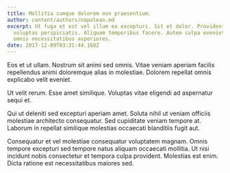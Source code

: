 ```yaml
---
title: Mollitia cumque dolorem non praesentium.
author: content/authors/napolean.md
excerpt: Ut fuga et est vel illum ea excepturi. Sit et dolor. Provident aperiam
  voluptas perspiciatis. Aliquam temporibus facere. Autem culpa eveniet deleniti
  omnis necessitatibus asperiores.
date: 2017-12-09T03:31:44.168Z
---
```

Eos et ut ullam. Nostrum sit animi sed omnis. Vitae veniam aperiam facilis repellendus animi doloremque alias in molestiae. Dolorem repellat omnis explicabo velit eveniet.
 Ut velit rerum. Esse amet similique. Voluptas vitae eligendi ad aspernatur sequi et.
 Qui ut deleniti sed excepturi aperiam amet. Soluta nihil ut veniam officiis molestiae architecto consequatur. Sed cupiditate veniam tempore at. Laborum in repellat similique molestias occaecati blanditiis fugit aut.
 Consequatur et vel molestiae consequatur voluptatem magnam. Omnis tempore excepturi sed tempore natus aliquam occaecati mollitia. Ut nisi incidunt nobis consectetur et tempora culpa provident. Molestias est enim. Dicta ratione est necessitatibus maiores sed.